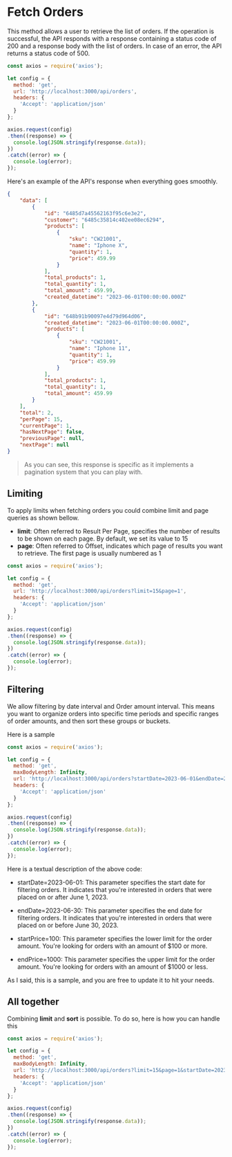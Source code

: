 # Fetch Orders

This method allows a user to retrieve the list of orders. If the operation is successful,
the API responds with a response containing a status code of 200 and a response body with the list of orders. In case of an error,
the API returns a status code of 500.

```js copy showLineNumbers filename="orders/fetch-orders.js"
const axios = require('axios');

let config = {
  method: 'get',
  url: 'http://localhost:3000/api/orders',
  headers: {
    'Accept': 'application/json'
  }
};

axios.request(config)
.then((response) => {
  console.log(JSON.stringify(response.data));
})
.catch((error) => {
  console.log(error);
});

```

Here's an example of the API's response when everything goes smoothly.

```json copy filename="API Response"
{
    "data": [
        {
            "id": "6485d7a45562163f95c6e3e2",
            "customer": "6485c35814c402ee08ec6294",
            "products": [
                {
                    "sku": "CW21001",
                    "name": "Iphone X",
                    "quantity": 1,
                    "price": 459.99
                }
            ],
            "total_products": 1,
            "total_quantity": 1,
            "total_amount": 459.99,
            "created_datetime": "2023-06-01T00:00:00.000Z"
        },
        {
            "id": "648b91b90097e4d79d964d06",
            "created_datetime": "2023-06-01T00:00:00.000Z",
            "products": [
                {
                    "sku": "CW21001",
                    "name": "Iphone 11",
                    "quantity": 1,
                    "price": 459.99
                }
            ],
            "total_products": 1,
            "total_quantity": 1,
            "total_amount": 459.99
        }
    ],
    "total": 2,
    "perPage": 15,
    "currentPage": 1,
    "hasNextPage": false,
    "previousPage": null,
    "nextPage": null
}
```
> As you can see, this response is specific as it implements a pagination system that you can play with.

## Limiting

To apply limits when fetching orders you could combine limit and page queries as shown bellow.

- **limit**: Often referred to Result Per Page, specifies the number of results to be shown on each page. By default,
we set its value to 15
- **page**: Often referred to Offset, indicates which page of results you want to retrieve.
The first page is usually numbered as 1


```js copy showLineNumbers filename="orders/limit"
const axios = require('axios');

let config = {
  method: 'get',
  url: 'http://localhost:3000/api/orders?limit=15&page=1',
  headers: {
    'Accept': 'application/json'
  }
};

axios.request(config)
.then((response) => {
  console.log(JSON.stringify(response.data));
})
.catch((error) => {
  console.log(error);
});

```

## Filtering
We allow filtering by date interval and Order amount interval. This means you want to organize orders
into specific time periods and specific ranges of order amounts, and then sort these groups or buckets.

Here is a sample

```js copy showLineNumbers filename="orders/sorting"
const axios = require('axios');

let config = {
  method: 'get',
  maxBodyLength: Infinity,
  url: 'http://localhost:3000/api/orders?startDate=2023-06-01&endDate=2023-06-30&startPrice=100&endPrice=1000',
  headers: {
    'Accept': 'application/json'
  }
};

axios.request(config)
.then((response) => {
  console.log(JSON.stringify(response.data));
})
.catch((error) => {
  console.log(error);
});

```

Here is a textual description of the above code:

- startDate=2023-06-01: This parameter specifies the start date for filtering orders.
It indicates that you're interested in orders that were placed on or after June 1, 2023.

- endDate=2023-06-30: This parameter specifies the end date for filtering orders. It indicates
that you're interested in orders that were placed on or before June 30, 2023.

- startPrice=100: This parameter specifies the lower limit for the order amount. You're looking
for orders with an amount of $100 or more.

- endPrice=1000: This parameter specifies the upper limit for the order amount. You're
looking for orders with an amount of $1000 or less.

As I said, this is a sample, and you are free to update it to hit your needs.

## All together

Combining **limit** and **sort** is possible. To do so, here is how you can handle this

```js copy showLineNumbers filename="orders/limit-sorting"
const axios = require('axios');

let config = {
  method: 'get',
  maxBodyLength: Infinity,
  url: 'http://localhost:3000/api/orders?limit=15&page=1&startDate=2023-06-01&endDate=2023-06-30&startPrice=100&endPrice=1000',
  headers: {
    'Accept': 'application/json'
  }
};

axios.request(config)
.then((response) => {
  console.log(JSON.stringify(response.data));
})
.catch((error) => {
  console.log(error);
});


```
